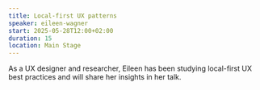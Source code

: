 ```yaml
---
title: Local-first UX patterns
speaker: eileen-wagner
start: 2025-05-28T12:00+02:00
duration: 15
location: Main Stage
---
```


As a UX designer and researcher, Eileen has been studying local-first UX best practices and will share her insights in her talk. 